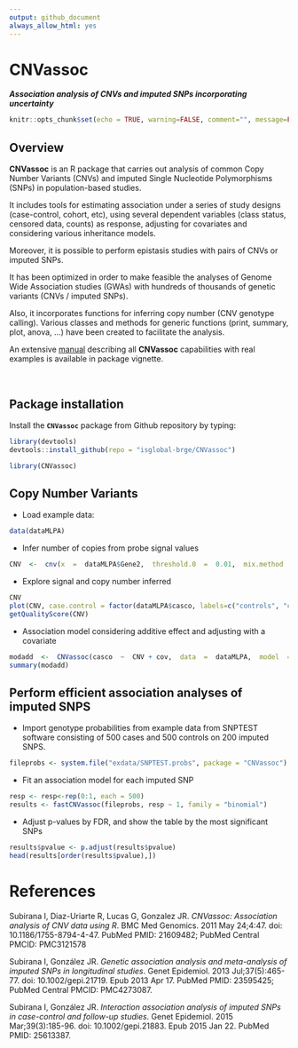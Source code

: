 ```yaml
---
output: github_document
always_allow_html: yes
---
```


CNVassoc
=========

**_Association analysis of CNVs and imputed SNPs incorporating uncertainty_**


```r
knitr::opts_chunk$set(echo = TRUE, warning=FALSE, comment="", message=FALSE)
```

## Overview

**CNVassoc** is an R package that carries out analysis of common Copy Number Variants (CNVs) and imputed Single Nucleotide Polymorphisms (SNPs) in population-based studies. 

It includes tools for estimating association under a series of study designs (case-control, cohort, etc), using several dependent variables (class status, censored data, counts) as response, adjusting for covariates and considering various inheritance models. 

Moreover, it is possible to perform epistasis studies with pairs of CNVs or imputed SNPs.

It has been optimized in order to make feasible the analyses of Genome Wide Association studies (GWAs) with hundreds of thousands of genetic variants (CNVs / imputed SNPs). 

Also, it incorporates functions for inferring copy number (CNV genotype calling). Various classes and methods for generic functions (print, summary, plot, anova, ...) have been created to facilitate the analysis. 

An extensive [manual](https://github.com/isglobal-brge/CNVassoc/blob/master/CNVassoc_vignette.pdf) describing all **CNVassoc** capabilities with real examples is available in package vignette.

<br>


## Package installation


Install the **`CNVassoc`** package from Github repository by typing:

```r
library(devtools)
devtools::install_github(repo = "isglobal-brge/CNVassoc")
```

```r
library(CNVassoc)
```


## Copy Number Variants


- Load example data:

```r
data(dataMLPA)
```


- Infer number of copies from probe signal values

```r
CNV  <-  cnv(x  =  dataMLPA$Gene2,  threshold.0  =  0.01,  mix.method  =  "mixdist")
```

- Explore signal and copy number inferred

```r
CNV
plot(CNV, case.control = factor(dataMLPA$casco, labels=c("controls", "cases")))
getQualityScore(CNV)
```

- Association model considering additive effect and adjusting with a covariate

```r
modadd  <-  CNVassoc(casco  ~  CNV + cov,  data  =  dataMLPA,  model  =  "add")
summary(modadd)
```



## Perform efficient association analyses of imputed SNPS


- Import genotype probabilities from example data from SNPTEST software consisting of 500 cases and 500 controls on 200 imputed SNPS.

```r
fileprobs <- system.file("exdata/SNPTEST.probs", package = "CNVassoc")
```

- Fit an association model for each imputed SNP

```r
resp <- resp<-rep(0:1, each = 500)
results <- fastCNVassoc(fileprobs, resp ~ 1, family = "binomial")
```

- Adjust p-values by FDR, and show the table by the most significant SNPs

```r
results$pvalue <- p.adjust(results$pvalue)
head(results[order(results$pvalue),])
```



# References


<p>Subirana I, Diaz-Uriarte R, Lucas G, Gonzalez JR. <i>CNVassoc: Association
analysis of CNV data using R</i>. BMC Med Genomics. 2011 May 24;4:47. doi:
10.1186/1755-8794-4-47. PubMed PMID: 21609482; PubMed Central PMCID: PMC3121578</p>

<p>Subirana I, González JR. <i>Genetic association analysis and meta-analysis of
imputed SNPs in longitudinal studies</i>. Genet Epidemiol. 2013 Jul;37(5):465-77.
doi: 10.1002/gepi.21719. Epub 2013 Apr 17. PubMed PMID: 23595425; PubMed Central 
PMCID: PMC4273087.</p>

<p>Subirana I, González JR. <i>Interaction association analysis of imputed SNPs in
case-control and follow-up studies</i>. Genet Epidemiol. 2015 Mar;39(3):185-96. doi: 
10.1002/gepi.21883. Epub 2015 Jan 22. PubMed PMID: 25613387.</p>

